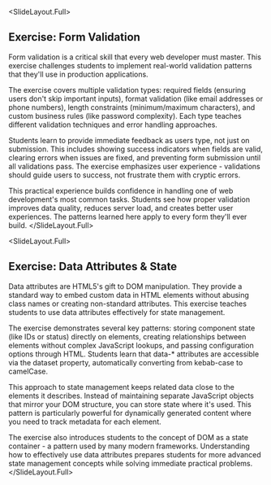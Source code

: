 
<SlideLayout.Full>
## Exercise: Form Validation

<FormValidationExercise />
<Notes>
Form validation is a critical skill that every web developer must master. This exercise challenges students to implement real-world validation patterns that they'll use in production applications.

The exercise covers multiple validation types: required fields (ensuring users don't skip important inputs), format validation (like email addresses or phone numbers), length constraints (minimum/maximum characters), and custom business rules (like password complexity). Each type teaches different validation techniques and error handling approaches.

Students learn to provide immediate feedback as users type, not just on submission. This includes showing success indicators when fields are valid, clearing errors when issues are fixed, and preventing form submission until all validations pass. The exercise emphasizes user experience - validations should guide users to success, not frustrate them with cryptic errors.

This practical experience builds confidence in handling one of web development's most common tasks. Students see how proper validation improves data quality, reduces server load, and creates better user experiences. The patterns learned here apply to every form they'll ever build.
</Notes>
</SlideLayout.Full>

<SlideLayout.Full>
## Exercise: Data Attributes & State

<DataAttributesExercise />
<Notes>
Data attributes are HTML5's gift to DOM manipulation. They provide a standard way to embed custom data in HTML elements without abusing class names or creating non-standard attributes. This exercise teaches students to use data attributes effectively for state management.

The exercise demonstrates several key patterns: storing component state (like IDs or status) directly on elements, creating relationships between elements without complex JavaScript lookups, and passing configuration options through HTML. Students learn that data-* attributes are accessible via the dataset property, automatically converting from kebab-case to camelCase.

This approach to state management keeps related data close to the elements it describes. Instead of maintaining separate JavaScript objects that mirror your DOM structure, you can store state where it's used. This pattern is particularly powerful for dynamically generated content where you need to track metadata for each element.

The exercise also introduces students to the concept of DOM as a state container - a pattern used by many modern frameworks. Understanding how to effectively use data attributes prepares students for more advanced state management concepts while solving immediate practical problems.
</Notes>
</SlideLayout.Full>
